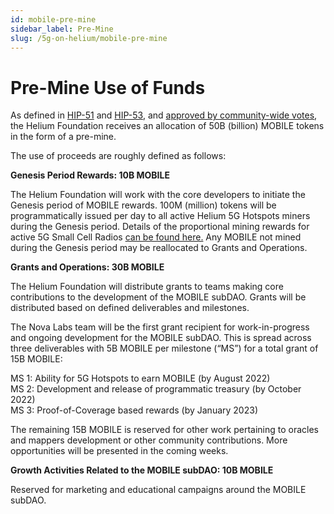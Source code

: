 ```yaml
---
id: mobile-pre-mine
sidebar_label: Pre-Mine
slug: /5g-on-helium/mobile-pre-mine
---
```



# Pre-Mine Use of Funds

As defined in [HIP-51](https://github.com/helium/HIP/blob/main/0051-helium-dao.md) and
[HIP-53](https://github.com/helium/HIP/blob/main/0053-mobile-dao.md#economics-overview), and
[approved by community-wide votes](https://heliumvote.com/14rifUhocpzdwsrWaG5PDbdREDkzyesKe1hXuWzibv8h9DdqKLe),
the Helium Foundation receives an allocation of 50B (billion) MOBILE tokens in the form of a
pre-mine.

The use of proceeds are roughly defined as follows:

**Genesis Period Rewards: 10B MOBILE**

The Helium Foundation will work with the core developers to initiate the Genesis period of MOBILE
rewards. 100M (million) tokens will be programmatically issued per day to all active Helium 5G
Hotspots miners during the Genesis period. Details of the proportional mining rewards for active 5G
Small Cell Radios [can be found here.](/5g-on-helium/mining-5g) Any MOBILE not mined during the
Genesis period may be reallocated to Grants and Operations.

**Grants and Operations: 30B MOBILE**

The Helium Foundation will distribute grants to teams making core contributions to the development
of the MOBILE subDAO. Grants will be distributed based on defined deliverables and milestones.

The Nova Labs team will be the first grant recipient for work-in-progress and ongoing development
for the MOBILE subDAO. This is spread across three deliverables with 5B MOBILE per milestone (“MS”)
for a total grant of 15B MOBILE:

MS 1: Ability for 5G Hotspots to earn MOBILE (by August 2022)<br/> MS 2: Development and release of
programmatic treasury (by October 2022)<br/> MS 3: Proof-of-Coverage based rewards (by January 2023)

The remaining 15B MOBILE is reserved for other work pertaining to oracles and mappers development or
other community contributions. More opportunities will be presented in the coming weeks.

**Growth Activities Related to the MOBILE subDAO: 10B MOBILE**

Reserved for marketing and educational campaigns around the MOBILE subDAO.

